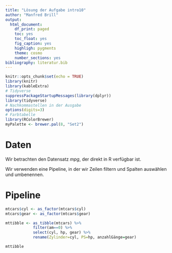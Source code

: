 ```yaml
---
title: "Lösung der Aufgabe intro10"
author: "Manfred Brill"
output:
  html_document:
    df_print: paged
    toc: yes
    toc_float: yes
    fig_caption: yes
    highligh: pygments
    theme: cosmo
    number_sections: yes
bibliography: literatur.bib
---
```


```r
knitr::opts_chunk$set(echo = TRUE)
library(knitr)
library(kableExtra)
# Tidyverse
suppressPackageStartupMessages(library(dplyr))
library(tidyverse)
# Nachkommastellen in der Ausgabe
options(digits=3)
# Farbtabelle
library(RColorBrewer)
myPalette <- brewer.pal(8, "Set2")
```

# Daten
Wir betrachten den Datensatz *mpg*, der direkt in R verfügbar ist. 

Wir verwenden eine Pipeline, in der wir Zeilen filtern
und Spalten auswählen und umbenennen.

# Pipeline
```r
mtcars$cyl <- as_factor(mtcars$cyl)
mtcars$gear <- as_factor(mtcars$gear)

mttibble <- as_tibble(mtcars) %>%
            filter(am==0) %>%
            select(cyl, hp, gear) %>%
            rename(Zylinder=cyl, PS=hp, anzahlGänge=gear)
```


```r
mttibble
```


